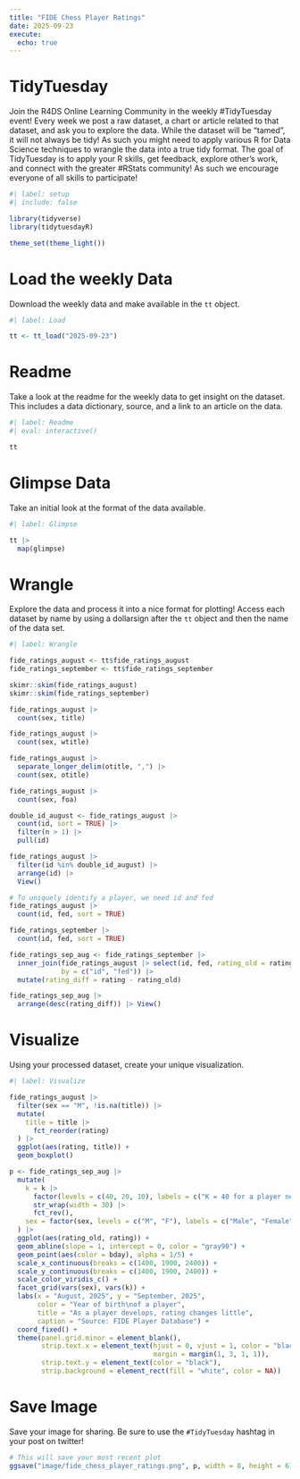 ```yaml
---
title: "FIDE Chess Player Ratings"
date: 2025-09-23
execute: 
  echo: true
---
```


# TidyTuesday

Join the R4DS Online Learning Community in the weekly #TidyTuesday event!
Every week we post a raw dataset, a chart or article related to that dataset, and ask you to explore the data.
While the dataset will be “tamed”, it will not always be tidy! As such you might need to apply various R for Data Science techniques to wrangle the data into a true tidy format.
The goal of TidyTuesday is to apply your R skills, get feedback, explore other’s work, and connect with the greater #RStats community!
As such we encourage everyone of all skills to participate!

```r
#| label: setup
#| include: false

library(tidyverse)
library(tidytuesdayR)

theme_set(theme_light())
```

# Load the weekly Data

Download the weekly data and make available in the `tt` object.

```r
#| label: Load

tt <- tt_load("2025-09-23")

```

# Readme

Take a look at the readme for the weekly data to get insight on the dataset.
This includes a data dictionary, source, and a link to an article on the data.

```r
#| label: Readme
#| eval: interactive()

tt

```

# Glimpse Data

Take an initial look at the format of the data available.

```r
#| label: Glimpse

tt |> 
  map(glimpse)
```

# Wrangle

Explore the data and process it into a nice format for plotting! Access each dataset by name by using a dollarsign after the `tt` object and then the name of the data set.

```r
#| label: Wrangle

fide_ratings_august <- tt$fide_ratings_august
fide_ratings_september <- tt$fide_ratings_september
```

```r
skimr::skim(fide_ratings_august)
skimr::skim(fide_ratings_september)
```

```r
fide_ratings_august |> 
  count(sex, title)

fide_ratings_august |> 
  count(sex, wtitle)

fide_ratings_august |> 
  separate_longer_delim(otitle, ",") |> 
  count(sex, otitle)

fide_ratings_august |> 
  count(sex, foa)

```

```r

double_id_august <- fide_ratings_august |> 
  count(id, sort = TRUE) |> 
  filter(n > 1) |> 
  pull(id)

fide_ratings_august |> 
  filter(id %in% double_id_august) |> 
  arrange(id) |> 
  View()

# To uniquely identify a player, we need id and fed
fide_ratings_august |> 
  count(id, fed, sort = TRUE)

fide_ratings_september |> 
  count(id, fed, sort = TRUE)

fide_ratings_sep_aug <- fide_ratings_september |> 
  inner_join(fide_ratings_august |> select(id, fed, rating_old = rating),
             by = c("id", "fed")) |> 
  mutate(rating_diff = rating - rating_old)

fide_ratings_sep_aug |> 
  arrange(desc(rating_diff)) |> View()
```

# Visualize

Using your processed dataset, create your unique visualization.

```r
#| label: Visualize

fide_ratings_august |> 
  filter(sex == "M", !is.na(title)) |> 
  mutate(
    title = title |> 
      fct_reorder(rating)
  ) |> 
  ggplot(aes(rating, title)) +
  geom_boxplot()
```

```r
p <- fide_ratings_sep_aug |> 
  mutate(
    k = k |> 
      factor(levels = c(40, 20, 10), labels = c("K = 40 for a player new to the rating list until he or she has completed events with at least 30 games", "K = 20 as long as a player's rating remains under 2400", "K = 10 once a player's published rating has reached 2400 and remains at that level subsequently, even if the rating drops below 2400")) |> 
      str_wrap(width = 30) |> 
      fct_rev(),
    sex = factor(sex, levels = c("M", "F"), labels = c("Male", "Female"))
  ) |> 
  ggplot(aes(rating_old, rating)) +
  geom_abline(slope = 1, intercept = 0, color = "gray90") +
  geom_point(aes(color = bday), alpha = 1/5) +
  scale_x_continuous(breaks = c(1400, 1900, 2400)) +
  scale_y_continuous(breaks = c(1400, 1900, 2400)) +
  scale_color_viridis_c() +
  facet_grid(vars(sex), vars(k)) +
  labs(x = "August, 2025", y = "September, 2025",
       color = "Year of birth\nof a player",
       title = "As a player develops, rating changes little",
       caption = "Source: FIDE Player Database") +
  coord_fixed() +
  theme(panel.grid.minor = element_blank(),
        strip.text.x = element_text(hjust = 0, vjust = 1, color = "black",
                                    margin = margin(1, 3, 1, 1)),
        strip.text.y = element_text(color = "black"),
        strip.background = element_rect(fill = "white", color = NA))
```

# Save Image

Save your image for sharing. Be sure to use the `#TidyTuesday` hashtag in your post on twitter! 

```r

# This will save your most recent plot
ggsave("image/fide_chess_player_ratings.png", p, width = 8, height = 6)
```
